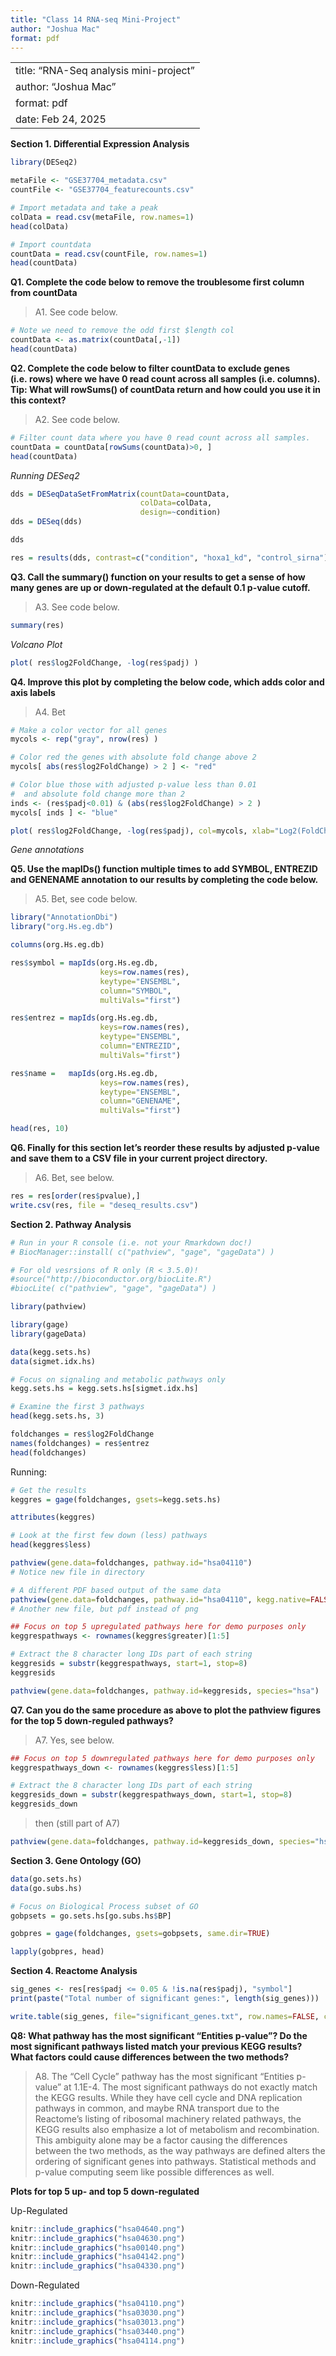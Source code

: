 ```yaml
---
title: "Class 14 RNA-seq Mini-Project"
author: "Joshua Mac"
format: pdf
---
```

---
title: "RNA-Seq analysis mini-project"
author: "Joshua Mac"
format: pdf
date: Feb 24, 2025
---

**Section 1. Differential Expression Analysis**

```r
library(DESeq2)
```

```r
metaFile <- "GSE37704_metadata.csv"
countFile <- "GSE37704_featurecounts.csv"

# Import metadata and take a peak
colData = read.csv(metaFile, row.names=1)
head(colData)
```

```r
# Import countdata
countData = read.csv(countFile, row.names=1)
head(countData)
```

**Q1. Complete the code below to remove the troublesome first column from countData**

> A1. See code below.

```r
# Note we need to remove the odd first $length col
countData <- as.matrix(countData[,-1])
head(countData)
```

**Q2. Complete the code below to filter countData to exclude genes (i.e. rows) where we have 0 read count across all samples (i.e. columns). Tip: What will rowSums() of countData return and how could you use it in this context?**

> A2. See code below.

```r
# Filter count data where you have 0 read count across all samples.
countData = countData[rowSums(countData)>0, ]
head(countData)
```
*Running DESeq2*

```r
dds = DESeqDataSetFromMatrix(countData=countData,
                             colData=colData,
                             design=~condition)
dds = DESeq(dds)
```

```r
dds
```

```r
res = results(dds, contrast=c("condition", "hoxa1_kd", "control_sirna"))
```

**Q3. Call the summary() function on your results to get a sense of how many genes are up or down-regulated at the default 0.1 p-value cutoff.**

> A3. See code below.

```r
summary(res)
```
*Volcano Plot*

```r
plot( res$log2FoldChange, -log(res$padj) )
```

**Q4. Improve this plot by completing the below code, which adds color and axis labels**

> A4. Bet

```r
# Make a color vector for all genes
mycols <- rep("gray", nrow(res) )

# Color red the genes with absolute fold change above 2
mycols[ abs(res$log2FoldChange) > 2 ] <- "red"

# Color blue those with adjusted p-value less than 0.01
#  and absolute fold change more than 2
inds <- (res$padj<0.01) & (abs(res$log2FoldChange) > 2 )
mycols[ inds ] <- "blue"

plot( res$log2FoldChange, -log(res$padj), col=mycols, xlab="Log2(FoldChange)", ylab="-Log(P-value)" )
```

*Gene annotations*

**Q5. Use the mapIDs() function multiple times to add SYMBOL, ENTREZID and GENENAME annotation to our results by completing the code below.**

> A5. Bet, see code below.

```r
library("AnnotationDbi")
library("org.Hs.eg.db")

columns(org.Hs.eg.db)

res$symbol = mapIds(org.Hs.eg.db,
                    keys=row.names(res), 
                    keytype="ENSEMBL",
                    column="SYMBOL",
                    multiVals="first")

res$entrez = mapIds(org.Hs.eg.db,
                    keys=row.names(res),
                    keytype="ENSEMBL",
                    column="ENTREZID",
                    multiVals="first")

res$name =   mapIds(org.Hs.eg.db,
                    keys=row.names(res),
                    keytype="ENSEMBL",
                    column="GENENAME",
                    multiVals="first")

head(res, 10)
```

**Q6. Finally for this section let's reorder these results by adjusted p-value and save them to a CSV file in your current project directory.**

> A6. Bet, see below.

```r
res = res[order(res$pvalue),]
write.csv(res, file = "deseq_results.csv")
```

**Section 2. Pathway Analysis**

```r
# Run in your R console (i.e. not your Rmarkdown doc!)
# BiocManager::install( c("pathview", "gage", "gageData") )

# For old vesrsions of R only (R < 3.5.0)!
#source("http://bioconductor.org/biocLite.R")
#biocLite( c("pathview", "gage", "gageData") )
```

```r
library(pathview)
```

```r
library(gage)
library(gageData)

data(kegg.sets.hs)
data(sigmet.idx.hs)

# Focus on signaling and metabolic pathways only
kegg.sets.hs = kegg.sets.hs[sigmet.idx.hs]

# Examine the first 3 pathways
head(kegg.sets.hs, 3)
```

```r
foldchanges = res$log2FoldChange
names(foldchanges) = res$entrez
head(foldchanges)
```

Running:
```r
# Get the results
keggres = gage(foldchanges, gsets=kegg.sets.hs)
```

```r
attributes(keggres)
```

```r
# Look at the first few down (less) pathways
head(keggres$less)
```

```r
pathview(gene.data=foldchanges, pathway.id="hsa04110")
# Notice new file in directory
```

```r
# A different PDF based output of the same data
pathview(gene.data=foldchanges, pathway.id="hsa04110", kegg.native=FALSE)
# Another new file, but pdf instead of png
```

```r
## Focus on top 5 upregulated pathways here for demo purposes only
keggrespathways <- rownames(keggres$greater)[1:5]

# Extract the 8 character long IDs part of each string
keggresids = substr(keggrespathways, start=1, stop=8)
keggresids
```

```r
pathview(gene.data=foldchanges, pathway.id=keggresids, species="hsa")
```

**Q7. Can you do the same procedure as above to plot the pathview figures for the top 5 down-reguled pathways?**

> A7. Yes, see below.

```r
## Focus on top 5 downregulated pathways here for demo purposes only
keggrespathways_down <- rownames(keggres$less)[1:5]

# Extract the 8 character long IDs part of each string
keggresids_down = substr(keggrespathways_down, start=1, stop=8)
keggresids_down
```

> then (still part of A7)

```r
pathview(gene.data=foldchanges, pathway.id=keggresids_down, species="hsa")
```

**Section 3. Gene Ontology (GO)**

```r
data(go.sets.hs)
data(go.subs.hs)

# Focus on Biological Process subset of GO
gobpsets = go.sets.hs[go.subs.hs$BP]

gobpres = gage(foldchanges, gsets=gobpsets, same.dir=TRUE)

lapply(gobpres, head)
```

**Section 4. Reactome Analysis**
```r
sig_genes <- res[res$padj <= 0.05 & !is.na(res$padj), "symbol"]
print(paste("Total number of significant genes:", length(sig_genes)))
```

```r
write.table(sig_genes, file="significant_genes.txt", row.names=FALSE, col.names=FALSE, quote=FALSE)
```

**Q8: What pathway has the most significant “Entities p-value”? Do the most significant pathways listed match your previous KEGG results? What factors could cause differences between the two methods?**

> A8. The "Cell Cycle" pathway has the most significant "Entities p-value" at 1.1E-4. The most significant pathways do not exactly match the KEGG results. While they have cell cycle and DNA replication pathways in common, and maybe RNA transport due to the Reactome's listing of ribosomal machinery related pathways, the KEGG results also emphasize a lot of metabolism and recombination. This ambiguity alone may be a factor causing the differences between the two methods, as the way pathways are defined alters the ordering of significant genes into pathways. Statistical methods and p-value computing seem like possible differences as well.

**Plots for top 5 up- and top 5 down-regulated**

Up-Regulated
```r
knitr::include_graphics("hsa04640.png")
knitr::include_graphics("hsa04630.png")
knitr::include_graphics("hsa00140.png")
knitr::include_graphics("hsa04142.png")
knitr::include_graphics("hsa04330.png")
```

Down-Regulated
```r
knitr::include_graphics("hsa04110.png")
knitr::include_graphics("hsa03030.png")
knitr::include_graphics("hsa03013.png")
knitr::include_graphics("hsa03440.png")
knitr::include_graphics("hsa04114.png")

```

